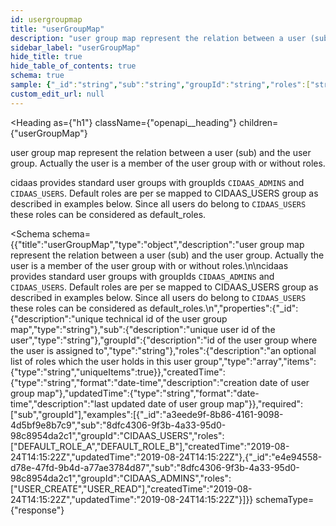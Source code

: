 ```yaml
---
id: usergroupmap
title: "userGroupMap"
description: "user group map represent the relation between a user (sub) and the user group. Actually the user is a member of the user group with or without roles."
sidebar_label: "userGroupMap"
hide_title: true
hide_table_of_contents: true
schema: true
sample: {"_id":"string","sub":"string","groupId":"string","roles":["string"],"createdTime":"2024-07-29T15:51:28.071Z","updatedTime":"2024-07-29T15:51:28.071Z"}
custom_edit_url: null
---
```



<Heading
  as={"h1"}
  className={"openapi__heading"}
  children={"userGroupMap"}
>
</Heading>



user group map represent the relation between a user (sub) and the user group. Actually the user is a member of the user group with or without roles.

cidaas provides standard user groups with groupIds `CIDAAS_ADMINS` and `CIDAAS_USERS`. Default roles are per se mapped to CIDAAS_USERS group as described in examples below. Since all users do belong to `CIDAAS_USERS` these roles can be considered as default_roles.


<Schema
  schema={{"title":"userGroupMap","type":"object","description":"user group map represent the relation between a user (sub) and the user group. Actually the user is a member of the user group with or without roles.\n\ncidaas provides standard user groups with groupIds `CIDAAS_ADMINS` and `CIDAAS_USERS`. Default roles are per se mapped to CIDAAS_USERS group as described in examples below. Since all users do belong to `CIDAAS_USERS` these roles can be considered as default_roles.\n","properties":{"_id":{"description":"unique technical id of the user group map","type":"string"},"sub":{"description":"unique user id of the user","type":"string"},"groupId":{"description":"id of the user group where the user is assigned to","type":"string"},"roles":{"description":"an optional list of roles which the user holds in this user group","type":"array","items":{"type":"string","uniqueItems":true}},"createdTime":{"type":"string","format":"date-time","description":"creation date of user group map"},"updatedTime":{"type":"string","format":"date-time","description":"last updated date of user group map"}},"required":["sub","groupId"],"examples":[{"_id":"a3eede9f-8b86-4161-9098-4d5bf9e8b7c9","sub":"8dfc4306-9f3b-4a33-95d0-98c8954da2c1","groupId":"CIDAAS_USERS","roles":["DEFAULT_ROLE_A","DEFAULT_ROLE_B"],"createdTime":"2019-08-24T14:15:22Z","updatedTime":"2019-08-24T14:15:22Z"},{"_id":"e4e94558-d78e-47fd-9b4d-a77ae3784d87","sub":"8dfc4306-9f3b-4a33-95d0-98c8954da2c1","groupId":"CIDAAS_ADMINS","roles":["USER_CREATE","USER_READ"],"createdTime":"2019-08-24T14:15:22Z","updatedTime":"2019-08-24T14:15:22Z"}]}}
  schemaType={"response"}
>
  
</Schema>
            